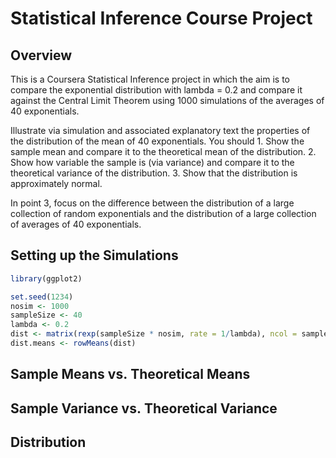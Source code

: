 # Statistical Inference Course Project
## Overview
This is a Coursera Statistical Inference project in which the aim is to compare the exponential distribution with lambda = 0.2 and compare it against the Central Limit Theorem using 1000 simulations of the averages of 40 exponentials.

Illustrate via simulation and associated explanatory text the properties of the distribution of the mean of 40 exponentials.  You should
1. Show the sample mean and compare it to the theoretical mean of the distribution.
2. Show how variable the sample is (via variance) and compare it to the theoretical variance of the distribution.
3. Show that the distribution is approximately normal.

In point 3, focus on the difference between the distribution of a large collection of random exponentials and the distribution of a large collection of averages of 40 exponentials. 

## Setting up the Simulations
```r
library(ggplot2)

set.seed(1234)
nosim <- 1000        
sampleSize <- 40 
lambda <- 0.2   
dist <- matrix(rexp(sampleSize * nosim, rate = 1/lambda), ncol = sampleSize, nrow=nosim)
dist.means <- rowMeans(dist) 
```

## Sample Means vs. Theoretical Means

## Sample Variance vs. Theoretical Variance

## Distribution